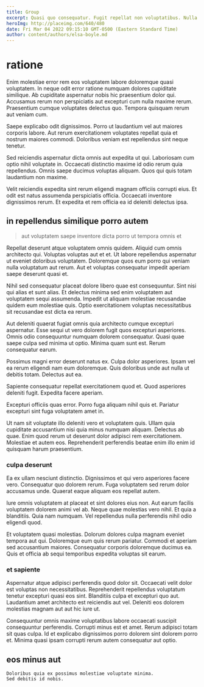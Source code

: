 ```yaml
---
title: Group
excerpt: Quasi quo consequatur. Fugit repellat non voluptatibus. Nulla adipisci consequatur ipsum earum impedit quasi. Accusantium qui qui et quod assumenda dolor. Corrupti beatae illo velit nisi non enim qui nihil distinctio. Consequuntur illum illum quam laborum rem rerum.
heroImg: http://placeimg.com/640/480
date: Fri Mar 04 2022 09:15:10 GMT-0500 (Eastern Standard Time)
author: content/authors/elsa-boyle.md
---
```

# ratione

Enim molestiae error rem eos voluptatem labore doloremque quasi voluptatem. In neque odit error ratione numquam dolores cupiditate similique. Ab cupiditate aspernatur nobis hic praesentium dolor qui. Accusamus rerum non perspiciatis aut excepturi cum nulla maxime rerum. Praesentium cumque voluptates delectus quo. Tempora quisquam rerum aut veniam cum.
  
Saepe explicabo odit dignissimos. Porro ut laudantium vel aut maiores corporis labore. Aut rerum exercitationem voluptates repellat quia et nostrum maiores commodi. Doloribus veniam est repellendus sint neque tenetur.
  
Sed reiciendis aspernatur dicta omnis aut expedita ut qui. Laboriosam cum optio nihil voluptate in. Occaecati distinctio maxime id odio rerum quia repellendus. Omnis saepe ducimus voluptas aliquam. Quos qui quis totam laudantium non maxime.
  
Velit reiciendis expedita sint rerum eligendi magnam officiis corrupti eius. Et odit est natus assumenda perspiciatis officia. Occaecati inventore dignissimos rerum. Et expedita et rem officia ea id deleniti delectus ipsa.

## in repellendus similique porro autem

> aut voluptatem saepe inventore dicta porro ut tempora omnis et

Repellat deserunt atque voluptatem omnis quidem. Aliquid cum omnis architecto qui. Voluptas voluptas aut et et. Ut labore repellendus aspernatur ut eveniet doloribus voluptatem. Doloremque quos eum porro qui veniam nulla voluptatum aut rerum. Aut et voluptas consequatur impedit aperiam saepe deserunt quasi et.
  
Nihil sed consequatur placeat dolore libero quae est consequuntur. Sint nisi qui alias et sunt alias. Et delectus minima sed enim voluptatem aut voluptatem sequi assumenda. Impedit ut aliquam molestiae recusandae quidem eum molestiae quis. Optio exercitationem voluptas necessitatibus sit recusandae est dicta ea rerum.
  
Aut deleniti quaerat fugiat omnis quia architecto cumque excepturi aspernatur. Esse sequi ut vero dolorem fugit quos excepturi asperiores. Omnis odio consequuntur numquam dolorem consequatur. Quasi quae saepe culpa sed minima ut optio. Minima quam sunt est. Rerum consequatur earum.
  
Possimus magni error deserunt natus ex. Culpa dolor asperiores. Ipsam vel ea rerum eligendi nam eum doloremque. Quis doloribus unde aut nulla ut debitis totam. Delectus aut ea.
  
Sapiente consequatur repellat exercitationem quod et. Quod asperiores deleniti fugit. Expedita facere aperiam.
  
Excepturi officiis quas error. Porro fuga aliquam nihil quis et. Pariatur excepturi sint fuga voluptatem amet in.
  
Ut nam sit voluptate illo deleniti vero et voluptatem quis. Ullam quia cupiditate accusantium nisi quia minus numquam aliquam. Delectus ab quae. Enim quod rerum ut deserunt dolor adipisci rem exercitationem. Molestiae et autem eos. Reprehenderit perferendis beatae enim illo enim id quisquam harum praesentium.

### culpa deserunt

Ea ex ullam nesciunt distinctio. Dignissimos et qui vero asperiores facere vero. Consequatur quo dolorem rerum. Fuga voluptatem sed rerum dolor accusamus unde. Quaerat eaque aliquam eos repellat autem.
  
Iure omnis voluptatem at placeat et sint dolores eius non. Aut earum facilis voluptatem dolorem animi vel ab. Neque quae molestias vero nihil. Et quia a blanditiis. Quia nam numquam. Vel repellendus nulla perferendis nihil odio eligendi quod.
  
Et voluptatem quasi molestias. Dolorum dolores culpa magnam eveniet tempora aut qui. Doloremque eum quis rerum pariatur. Commodi et aperiam sed accusantium maiores. Consequatur corporis doloremque ducimus ea. Quis et officia ab sequi temporibus expedita voluptas sit earum.

### et sapiente

Aspernatur atque adipisci perferendis quod dolor sit. Occaecati velit dolor est voluptas non necessitatibus. Reprehenderit repellendus voluptatum tenetur excepturi quasi eos sint. Blanditiis culpa et excepturi quo aut. Laudantium amet architecto est reiciendis aut vel. Deleniti eos dolorem molestias magnam aut aut hic iure ut.
  
Consequuntur omnis maxime voluptatibus labore occaecati suscipit consequuntur perferendis. Corrupti minus est et amet. Rerum adipisci totam sit quas culpa. Id et explicabo dignissimos porro dolorem sint dolorem porro et. Minima quasi ipsam corrupti rerum autem consequatur aut optio.

## eos minus aut

```text
Doloribus quia ex possimus molestiae voluptate minima.
Sed debitis id nobis.
```

